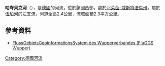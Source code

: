 {{Multiple issues|
{{No footnotes|time=2020-07-28T09:38:20+00:00}}
{{Refimprove|time=2020-07-28T09:38:20+00:00}}
}}
{{Coord|51|15|11|N|7|8|13|E|display=title}}

'''哈岑貝克河'''（{{lang-de|Hatzenbeck}}），是[[德國|德國]]的河流，位於該國西部，處於[[北萊茵-威斯特法倫州|北萊茵-威斯特法倫州]]，屬於[[伍珀河|伍珀河]]的左支流，河道全長2.4公里，流域面積2.3平方公里。

==參考資料==
* [http://fluggs.wupperverband.de FlussGebietsGeoinformationsSystem des Wupperverbandes (FluGGS Wupper)]{{Wayback|url=http://fluggs.wupperverband.de/ |date=20160303182641 }}

{{Germany-geo-stub}}
[[Category:德國河流|Category:德國河流]]